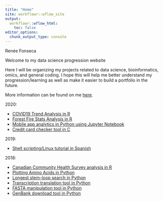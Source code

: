 ```yaml
---
title: "Home"
site: workflowr::wflow_site
output:
  workflowr::wflow_html:
    toc: false
editor_options:
  chunk_output_type: console
---
```

Renée Fonseca

Welcome to my data science progression website

Here I will be organizing my projects related to data science, bioinformatics, omics, and general coding. I hope this will help me better understand my progression/learning as well as make it easier to build a portfolio in the future.

More information can be found on me [here](https://linktr.ee/fonsecarenee).

2020:

* [COVID19 Trend Analysis in R](COVID19Trends.html)
* [Forest Fire Stats Analysis in R](forestfires.html)
* [Mobile app analytics in Python using Jupyter Notebook](https://github.com/reneemf/Mobile_app_analytics)
* [Credit card checker tool in C](https://github.com/reneemf/CC_checker)

2019:

* [Shell scripting/Linux tutorial in Spanish](https://docs.google.com/document/d/1aMz3ULXUoUmgiThjdC92lNqQFYBPIBdRzzNw8cMn60g/edit)

2018:

* [Canadian Community Health Survey analysis in R](https://github.com/reneemf/CCHS-analysis)
* [Plotting Amino Acids in Python](https://github.com/reneemf/Plot-AminoAcids)
* [Longest stem-loop search in Python](https://github.com/reneemf/DNA-RNA-stemloopsearch)
* [Transcription translation tool in Python](https://github.com/reneemf/Transcription_translation)
* [FASTA manipulation tool in Python](https://github.com/reneemf/FASTA-manipulation)
* [GenBank download tool in Python](https://github.com/reneemf/GenBank-download)


